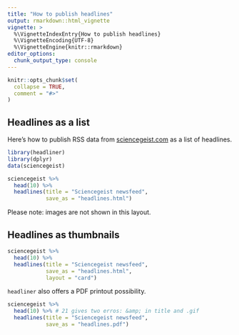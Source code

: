 ```yaml
---
title: "How to publish headlines"
output: rmarkdown::html_vignette
vignette: >
  %\VignetteIndexEntry{How to publish headlines}
  %\VignetteEncoding{UTF-8}
  %\VignetteEngine{knitr::rmarkdown}
editor_options: 
  chunk_output_type: console
---
```


```r
knitr::opts_chunk$set(
  collapse = TRUE,
  comment = "#>"
)
```

## Headlines as a list

Here's how to publish RSS data from [sciencegeist.com](https://www.sciencegeist.ch) as a list of headlines.

```r
library(headliner)
library(dplyr)
data(sciencegeist)

sciencegeist %>% 
  head(10) %>%
  headlines(title = "Sciencegeist newsfeed",
            save_as = "headlines.html")
```

Please note: images are not shown in this layout.

## Headlines as thumbnails

```r
sciencegeist %>% 
  head(10) %>%
  headlines(title = "Sciencegeist newsfeed", 
            save_as = "headlines.html",
            layout = "card")
```

`headliner` also offers a PDF printout possibility.

```r
sciencegeist %>% 
  head(10) %>% # 21 gives two erros: &amp; in title and .gif
  headlines(title = "Sciencegeist newsfeed", 
            save_as = "headlines.pdf")
```

